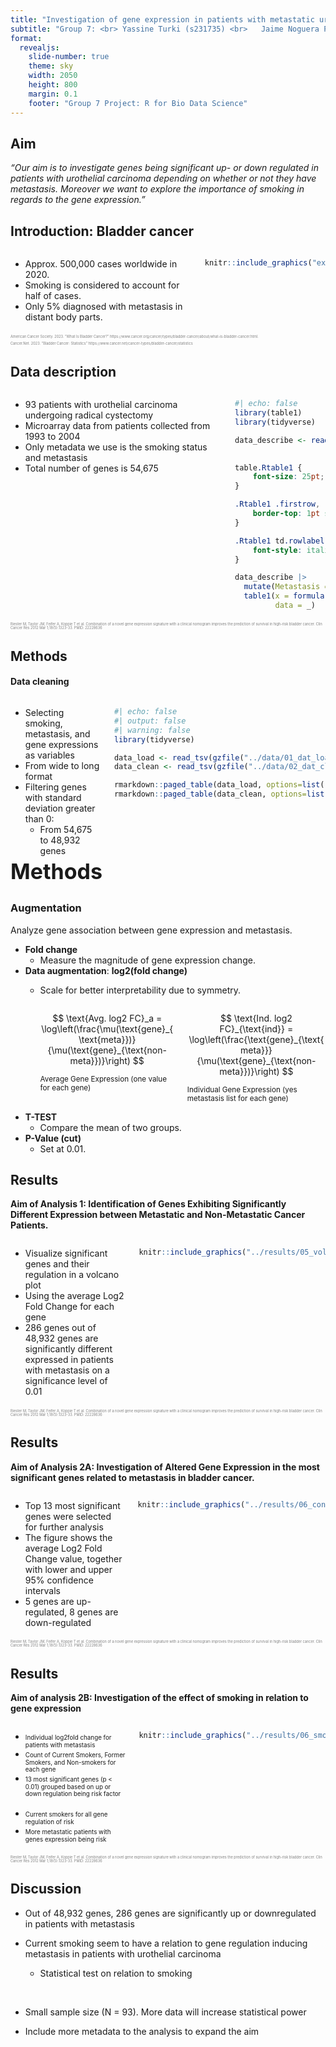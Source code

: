 ```yaml
---
title: "Investigation of gene expression in patients with metastatic urothelial carcinoma"
subtitle: "Group 7: <br> Yassine Turki (s231735) <br>	Jaime Noguera Piera (s233773) <br> Mette Bøge Pedersen (s194679) <br> Sarah Rosenberg Asmussen (s194689) <br> Caroline Amalie Bastholm Jensen (s213427)"
format:
  revealjs: 
    slide-number: true
    theme: sky
    width: 2050
    height: 800
    margin: 0.1
    footer: "Group 7 Project: R for Bio Data Science"
---
```


## Aim

<p style="text-align: center;">

*"Our aim is to investigate genes being significant up- or down regulated in patients with urothelial carcinoma depending on whether or not they have metastasis. Moreover we want to explore the importance of smoking in regards to the gene expression."*

</p>

## Introduction: Bladder cancer

::: columns
::: {.column width="60%"}
-   Approx. 500,000 cases worldwide in 2020.
-   Smoking is considered to account for half of cases.
-   Only 5% diagnosed with metastasis in distant body parts.
:::

::: {.column width="40%"}
```r
knitr::include_graphics("external_figures/bladder_cancer.png")
```
:::
:::

<!-- References -->

::: {.absolute bottom="0;" style="font-size: 0.4em; color: grey;"}
American Cancer Society. 2023. "What Is Bladder Cancer?" https://www.cancer.org/cancer/types/bladder-cancer/about/what-is-bladder-cancer.html.

Cancer.Net. 2023. "Bladder Cancer: Statistics" https://www.cancer.net/cancer-types/bladder-cancer/statistics
:::

## Data description

::: columns
::: {.column width="70%"}
-   93 patients with urothelial carcinoma undergoing radical cystectomy
-   Microarray data from patients collected from 1993 to 2004
-   Only metadata we use is the smoking status and metastasis
-   Total number of genes is 54,675
:::

::: {.column width="30%"}
```r
#| echo: false
library(table1)
library(tidyverse)

data_describe <- read_tsv("../data/04_dat_desc.tsv.gz",
                            show_col_types = FALSE)
```

```css
table.Rtable1 {
    font-size: 25pt;
}

.Rtable1 .firstrow, .Rtable1 .firstrow ~ td {
    border-top: 1pt solid black;
}

.Rtable1 td.rowlabel {
    font-style: italic;
}
```

```r
data_describe |> 
  mutate(Metastasis = factor(Metastasis)) |> 
  table1(x = formula(~ Smoking + Metastasis), 
         data = _)
```
:::
:::

<!-- References -->

::: {.absolute bottom="0;" style="font-size: 0.4em; color: grey;"}
Riester M, Taylor JM, Feifer A, Koppie T et al. Combination of a novel gene expression signature with a clinical nomogram improves the prediction of survival in high-risk bladder cancer. Clin Cancer Res 2012 Mar 1;18(5):1323-33. PMID: 22228636
:::

## Methods

#### Data cleaning

::: columns
::: {.column width="30%"}
-   Selecting smoking, metastasis, and gene expressions as variables
-   From wide to long format
-   Filtering genes with standard deviation greater than 0:
    -   From 54,675 to 48,932 genes
    
:::

::: {.column width="70%"}
```r
#| echo: false
#| output: false
#| warning: false
library(tidyverse)

data_load <- read_tsv(gzfile("../data/01_dat_load_head.tsv.gz"))
data_clean <- read_tsv(gzfile("../data/02_dat_clean_head.tsv.gz"))
```

```r

rmarkdown::paged_table(data_load, options=list(rows.print=5, cols.print=8)) 
rmarkdown::paged_table(data_clean, options=list(rows.print=5, cols.print=4)) 

```

:::
:::

## Methods {.your_specific_slide_identifier}

<!-- Add inline CSS for specific slide -->

```{=html}
<style>
/* Adjust font size and move everything higher */
.your_specific_slide_identifier {
  font-size: 34px; /* Adjust the font size as needed */
  margin-top: -2%; /* Adjust the top margin as needed */
}

/* Adjust layout for two-column display */
.your_specific_slide_identifier .columns {
  display: flex;
  align-items: top; /* Align columns to the top */
}

.your_specific_slide_identifier .column {
  flex: 1;
  margin-right: 20px; /* Adjust the spacing between columns as needed */
}

.your_specific_slide_identifier .column p {
  margin-bottom: 5px; /* Adjust the spacing between paragraphs as needed */
}

/* Change the font size for specific lines */
.your_specific_slide_identifier .column p small {
  font-size: 80%; /* Adjust the font size for smaller letters */
}
</style>
```
### Augmentation

Analyze gene association between gene expression and metastasis.

-   **Fold change**
    -   Measure the magnitude of gene expression change.
-   **Data augmentation**: **log2(fold change)**
    -   Scale for better interpretability due to symmetry.

        ::: columns
        ::: column
        $$
          \text{Avg. log2 FC}_a = \log\left(\frac{\mu(\text{gene}_{\text{meta}})}{\mu(\text{gene}_{\text{non-meta}})}\right)
          $$

        <small>Average Gene Expression (one value for each gene) </small>
        :::

        ::: column
        $$
          \text{Ind. log2 FC}_{\text{ind}} = \log\left(\frac{\text{gene}_{\text{meta}}}{\mu(\text{gene}_{\text{non-meta}})}\right)
          $$

        <small>Individual Gene Expression (yes metastasis list for each gene) </small>
        :::
        :::
-   **T-TEST**
    -   Compare the mean of two groups.
-   **P-Value (cut)**
    -   Set at 0.01.

## Results

<b>Aim of Analysis 1: Identification of Genes Exhibiting Significantly Different Expression between Metastatic and Non-Metastatic Cancer Patients.</b>

::: columns
::: {.column width="50%"}
-   Visualize significant genes and their regulation in a volcano plot
-   Using the average Log2 Fold Change for each gene
-   286 genes out of 48,932 genes are significantly different expressed in patients with metastasis on a significance level of 0.01
:::

::: {.column width="50%" style="margin-top: 0px;"}
```r
knitr::include_graphics("../results/05_volcano_plot.png")
```
:::
:::

<!-- References -->

::: {.absolute bottom="-50px;" style="font-size: 0.4em; color: grey;"}
Riester M, Taylor JM, Feifer A, Koppie T et al. Combination of a novel gene expression signature with a clinical nomogram improves the prediction of survival in high-risk bladder cancer. Clin Cancer Res 2012 Mar 1;18(5):1323-33. PMID: 22228636
:::

## Results

<b>Aim of Analysis 2A: Investigation of Altered Gene Expression in the most significant genes related to metastasis in bladder cancer.</b>

::: columns
::: {.column width="50%"}
-   Top 13 most significant genes were selected for further analysis
-   The figure shows the average Log2 Fold Change value, together with lower and upper 95% confidence intervals
-   5 genes are up-regulated, 8 genes are down-regulated
:::

::: {.column width="50%" style="margin-top: 0px;"}
```r
knitr::include_graphics("../results/06_conf_int_plot.png")
```
:::
:::

<!-- References -->

::: {.absolute bottom="-50;" style="font-size: 0.4em; color: grey;"}
Riester M, Taylor JM, Feifer A, Koppie T et al. Combination of a novel gene expression signature with a clinical nomogram improves the prediction of survival in high-risk bladder cancer. Clin Cancer Res 2012 Mar 1;18(5):1323-33. PMID: 22228636
:::

## Results

<b>Aim of analysis 2B: Investigation of the effect of smoking in relation to gene expression</b>

::: columns
::: {.column width="50%"}
-   [Individual log2fold change for patients with metastasis]{style="font-size: 0.7em;"}
-   [Count of Current Smokers, Former Smokers, and Non-smokers for each gene]{style="font-size: 0.7em;"}
-   [13 most significant genes (p \< 0.01) grouped based on up or down regulation being risk factor]{style="font-size: 0.7em;"} <br><br>
-   [Current smokers for all gene regulation of risk]{style="font-size: 0.7em;"}
-   [More metastatic patients with genes expression being risk]{style="font-size: 0.7em;"}
:::

::: {.column width="50%" style="margin-top: 0px;"}
```r
knitr::include_graphics("../results/06_smoking_plot.png")
```
:::
:::

<!-- References -->

::: {.absolute bottom="-50;" style="font-size: 0.4em; color: grey;"}
Riester M, Taylor JM, Feifer A, Koppie T et al. Combination of a novel gene expression signature with a clinical nomogram improves the prediction of survival in high-risk bladder cancer. Clin Cancer Res 2012 Mar 1;18(5):1323-33. PMID: 22228636
:::

## Discussion

-   Out of 48,932 genes, 286 genes are significantly up or downregulated in patients with metastasis

-   Current smoking seem to have a relation to gene regulation inducing metastasis in patients with urothelial carcinoma

    -   Statistical test on relation to smoking

<br>

-   Small sample size (N = 93). More data will increase statistical power

-   Include more metadata to the analysis to expand the aim
